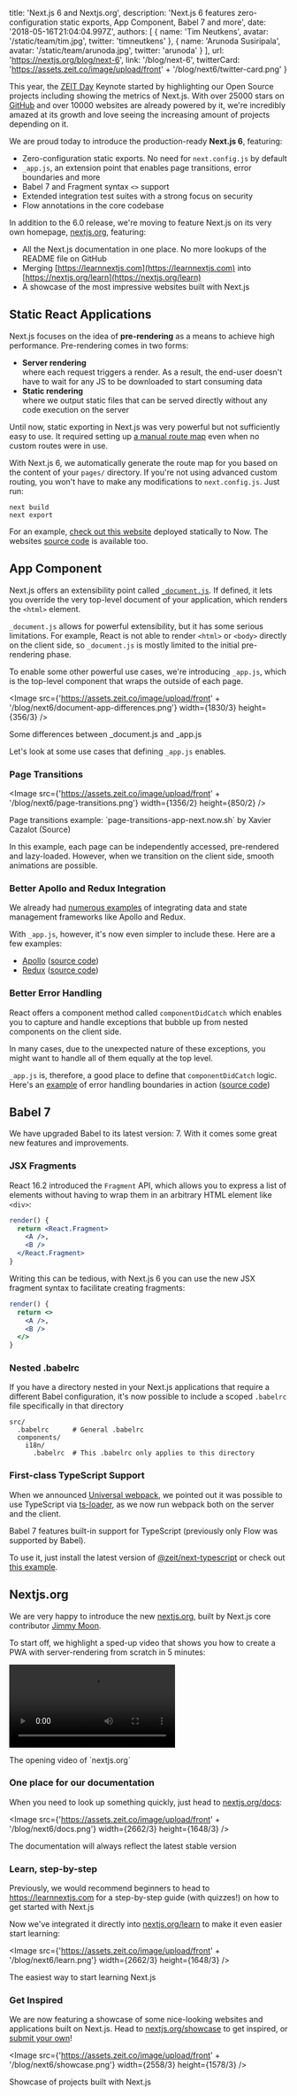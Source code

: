 
  title: 'Next.js 6 and Nextjs.org',
  description:
    'Next.js 6 features zero-configuration static exports, App Component, Babel 7 and more',
  date: '2018-05-16T21:04:04.997Z',
  authors: [
    {
      name: 'Tim Neutkens',
      avatar: '/static/team/tim.jpg',
      twitter: 'timneutkens'
    },
    {
      name: 'Arunoda Susiripala',
      avatar: '/static/team/arunoda.jpg',
      twitter: 'arunoda'
    }
  ],
  url: 'https://nextjs.org/blog/next-6',
  link: '/blog/next-6',
  twitterCard:
    'https://assets.zeit.co/image/upload/front' + '/blog/next6/twitter-card.png'
}


This year, the [ZEIT Day](/day) Keynote started by highlighting our Open Source projects including showing the metrics of Next.js. With over 25000 stars on [GitHub](https://github.com/zeit/next.js) and over 10000 websites are already powered by it, we're incredibly amazed at its growth and love seeing the increasing amount of projects depending on it.

We are proud today to introduce the production-ready **Next.js 6**, featuring:

- Zero-configuration static exports. No need for `next.config.js` by default
- `_app.js`, an extension point that enables page transitions, error boundaries and more
- Babel 7 and Fragment syntax `<>` support
- Extended integration test suites with a strong focus on security
- Flow annotations in the core codebase

In addition to the 6.0 release, we're moving to feature Next.js on its very own homepage, [nextjs.org](https://nextjs.org), featuring:

- All the Next.js documentation in one place. No more lookups of the README file on GitHub
- Merging [https://learnnextjs.com](https://learnnextjs.com) into [https://nextjs.org/learn](https://nextjs.org/learn)
- A showcase of the most impressive websites built with Next.js

## Static React Applications

Next.js focuses on the idea of **pre-rendering** as a means to achieve high performance. Pre-rendering comes in two forms:

- **Server rendering**<br/>where each request triggers a render. As a result, the end-user doesn't have to wait for any JS to be downloaded to start consuming data
- **Static rendering**<br/>where we output static files that can be served directly without any code execution on the server

Until now, static exporting in Next.js was very powerful but not sufficiently easy to use. It required setting up [a manual route map](https://nextjs.org/docs#static-html-export) even when no custom routes were in use.

With Next.js 6, we automatically generate the route map for you based on the content of your `pages/` directory. If you're not using advanced custom routing, you won't have to make any modifications to `next.config.js`. Just run:

```
next build
next export
```

For an example, [check out this website](https://out-khozebgbnl.now.sh/) deployed statically to Now. The websites [source code](https://github.com/zeit/next.js/tree/canary/examples/basic-css) is available too.

## App Component

Next.js offers an extensibility point called [`_document.js`](https://github.com/zeit/next.js#custom-document). If defined, it lets you override the very top-level document of your application, which renders the `<html>` element.

`_document.js` allows for powerful extensibility, but it has some serious limitations. For example, React is not able to render `<html>` or `<body>` directly on the client side, so `_document.js` is mostly limited to the initial pre-rendering phase.

To enable some other powerful use cases, we're introducing `_app.js`, which is the top-level component that wraps the outside of each page.

<Image src={'https://assets.zeit.co/image/upload/front' + '/blog/next6/document-app-differences.png'} width={1830/3} height={356/3} />
<Caption>Some differences between <Caption.Code>_document.js</Caption.Code> and <Caption.Code>_app.js</Caption.Code></Caption>

Let's look at some use cases that defining `_app.js` enables.

### Page Transitions

<Image src={'https://assets.zeit.co/image/upload/front' + '/blog/next6/page-transitions.png'} width={1356/2} height={850/2} />
<Caption>Page transitions example: <GenericLink href="https://page-transitions-app-next.now.sh">`page-transitions-app-next.now.sh`</GenericLink> by <GenericLink href="https://github.com/xavczen">Xavier Cazalot</GenericLink> (<GenericLink href="https://github.com/xavczen/nextjs-page-transitions">Source</GenericLink>)</Caption>

In this example, each page can be independently accessed, pre-rendered and lazy-loaded. However, when we transition on the client side, smooth animations are possible.

### Better Apollo and Redux Integration

We already had [numerous examples](https://github.com/zeit/next.js/tree/canary/examples) of integrating data and state management frameworks like Apollo and Redux.

With `_app.js`, however, it's now even simpler to include these. Here are a few examples:

- [Apollo](https://apollo-app-next.now.sh) ([source code](https://github.com/zeit/next.js/tree/canary/examples/with-apollo))
- [Redux](https://redux-app-next.now.sh) ([source code](https://github.com/zeit/next.js/tree/canary/examples/with-redux))

### Better Error Handling

React offers a component method called `componentDidCatch` which enables you to capture and handle exceptions that bubble up from nested components on the client side.

In many cases, due to the unexpected nature of these exceptions, you might want to handle all of them equally at the top level.

`_app.js` is, therefore, a good place to define that `componentDidCatch` logic. Here's an [example](https://error-app-next.now.sh) of error handling boundaries in action ([source code](https://github.com/zeit/next.js/tree/canary/examples/with-componentdidcatch))

## Babel 7

We have upgraded Babel to its latest version: 7. With it comes some great new features and improvements.

### JSX Fragments

React 16.2 introduced the `Fragment` API, which allows you to express a list of elements without having to wrap them in an arbitrary HTML element like `<div>`:

```jsx
render() {
  return <React.Fragment>
    <A />,
    <B />
  </React.Fragment>
}
```

Writing this can be tedious, with Next.js 6 you can use the new JSX fragment syntax to facilitate creating fragments:

```jsx
render() {
  return <>
    <A />,
    <B />
  </>
}
```

### Nested .babelrc

If you have a directory nested in your Next.js applications that require a different Babel configuration, it's now possible to include a scoped `.babelrc` file specifically in that directory

```
src/
  .babelrc      # General .babelrc
  components/
    i18n/
      .babelrc  # This .babelrc only applies to this directory
```

### First-class TypeScript Support

When we announced [Universal webpack](/blog/next5), we pointed out it was possible to use TypeScript via [ts-loader](https://github.com/TypeStrong/ts-loader), as we now run webpack both on the server and the client.

Babel 7 features built-in support for TypeScript (previously only Flow was supported by Babel).

To use it, just install the latest version of [@zeit/next-typescript](https://github.com/zeit/next-plugins/tree/master/packages/next-typescript/#readme) or check out [this example](https://github.com/zeit/next.js/tree/canary/examples/with-typescript).

## Nextjs.org

We are very happy to introduce the new [nextjs.org](https://nextjs.org), built by Next.js core contributor [Jimmy Moon](https://twitter.com/ragingwind).

To start off, we highlight a sped-up video that shows you how to create a PWA with server-rendering from scratch in 5 minutes:

<Video
  src="https://assets.zeit.co/video/upload/v1526251206/front/blog/next6/hnpwa.mp4"
  width={1220/1.5}
  height={524/1.5}
/>
<Caption>The opening video of <GenericLink href="https://nextjs.org/">`nextjs.org`</GenericLink></Caption>

### One place for our documentation

When you need to look up something quickly, just head to [nextjs.org/docs](https://nextjs.org/docs):

<Image src={'https://assets.zeit.co/image/upload/front' + '/blog/next6/docs.png'} width={2662/3} height={1648/3} />
<Caption>The documentation will always reflect the latest stable version</Caption>

### Learn, step-by-step

Previously, we would recommend beginners to head to https://learnnextjs.com for a step-by-step guide (with quizzes!) on how to get started with Next.js

Now we've integrated it directly into [nextjs.org/learn](https://nextjs.org/learn) to make it even easier start learning:

<Image src={'https://assets.zeit.co/image/upload/front' + '/blog/next6/learn.png'} width={2662/3} height={1648/3} />
<Caption>The easiest way to start learning Next.js</Caption>

### Get Inspired

We are now featuring a showcase of some nice-looking websites and applications built on Next.js. Head to [nextjs.org/showcase](https://nextjs.org/showcase) to get inspired, or [submit your own](https://github.com/zeit/next.js/issues/new?template=4.Nextjs.org_showcase.md)!

<Image src={'https://assets.zeit.co/image/upload/front' + '/blog/next6/showcase.png'} width={2558/3} height={1578/3} />
<Caption>Showcase of projects built with Next.js</Caption>
